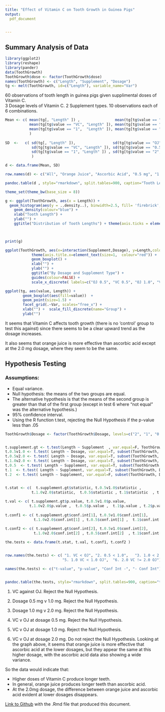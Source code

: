 ```yaml
---
title: "Effect of Vitamin C on Tooth Growth in Guinea Pigs"
output: 
  pdf_document


---
```

## Summary Analysis of Data

```r

library(ggplot2)
library(reshape)
library(pander)
data(ToothGrowth)
ToothGrowth$dose <- factor(ToothGrowth$dose)
names(ToothGrowth) <- c("Length", "Supplement", "Dosage")
tg <- melt(ToothGrowth, id=c("Length"), variable_name="Var")
```
60 observations of tooth length in guinea pigs given supplimental doses of Vitamin C.  
3 Dosage levels of Vitamin C. 2 Supplement types. 10 observations each of 6 combinations.
```r

Mean <- c( mean(tg[, "Length" ]) ,                mean(tg[tg$value == "OJ", "Length" ]),
           mean(tg[tg$value == "VC", "Length" ]), mean(tg[tg$value == "0.5", "Length" ]),
           mean(tg[tg$value == "1",  "Length" ]), mean(tg[tg$value == "2", "Length" ])   
           )
          
SD  <-   c( sd(tg[, "Length" ]),                 sd(tg[tg$value == "OJ", "Length" ]),
            sd(tg[tg$value == "VC", "Length" ]), sd(tg[tg$value == "0.5", "Length" ]),
            sd(tg[tg$value == "1", "Length" ]) , sd(tg[tg$value == "2", "Length" ])
            )

d <- data.frame(Mean, SD)

row.names(d) <- c("All", "Orange Juice", "Ascorbic Acid", "0.5 mg", "1.0 mg", "2.0 mg")

pandoc.table(d , style="rmarkdown", split.tables=900, caption="Tooth Lengths", justify="left" , round=2)
```

```r

theme_set(theme_bw(base_size = 8))

g <- ggplot(ToothGrowth, aes(x = Length)) + 
  geom_histogram(aes(y = ..density..), binwidth=2.5, fill= 'firebrick', colour='black') +
    geom_density(colour="blue") +
    xlab("Tooth Length") + 
    ylab("") + 
    ggtitle("Distribution of Tooth Lengths") + theme(axis.ticks = element_blank(), axis.text.y = element_blank())

    

print(g)

ggplot(ToothGrowth, aes(x=interaction(Supplement,Dosage), y=Length,colour=Dosage)) + 
            theme(axis.title.x=element_text(size=1,  colour="red")) +
            geom_boxplot() +
            xlab("") + 
            ylab("") + 
            ggtitle("By Dosage and Supplement Type") +
            guides(colour=FALSE) +
            scale_x_discrete( labels=c("OJ 0.5", "VC 0.5", "OJ 1.0", "VC 1.0","OJ 2.0", "VC 2.0"))

```


```r

ggplot(tg, aes(value, Length)) +
        geom_boxplot(aes(fill=value))  + 
        geom_point(size=1.5) +
        facet_grid(.~Var, scales="free_x") +
        xlab("") +  scale_fill_discrete(name="Group") +
        ylab("")  

```


It seems that Vitamin C affects tooth growth (there is no 'control' group to test this against) since there seems to be a clear upward trend as the dosage increases.

It also seems that orange juice is more effective than ascorbic acid except at the 2.0 mg dosage, where they seem to be the same.


## Hypothesis Testing

### Assumptions:  
* Equal variance. 
* Null hypothesis: the means of the two groups are equal. 
* The alternative hypothesis is that the means of the second group is greater than that of the first group (except in test 6 where "not equal" was the alternative hypothesis.)
* 95% confidence interval. 
* Using the R function t.test, rejecting the Null Hypothesis if the p-value less than .05

```r

ToothGrowth$Dosage <- factor(ToothGrowth$Dosage, levels=c("2", "1", "0.5"))


t.supplement.gt <- t.test(Length ~ Supplement  , var.equal=F, ToothGrowth, alternative = "g" )
t.0.5v1.0 <- t.test( Length ~ Dosage, var.equal=T, subset(ToothGrowth, Dosage %in% c(0.5, 1.0)), alternative = "g")
t.0.5v2.0 <- t.test( Length ~ Dosage, var.equal=T, subset(ToothGrowth, Dosage %in% c(0.5, 2.0)), alternative = "g")
t.1.0v2.0 <- t.test( Length ~ Dosage, var.equal=T, subset(ToothGrowth, Dosage %in% c(1, 2)), alternative = "g")
t.0.5  <- t.test( Length ~ Supplement, var.equal=T, subset(ToothGrowth, Dosage %in% c(0.5)), alternative = "g")
t.1  <- t.test( Length ~ Supplement, var.equal=T, subset(ToothGrowth, Dosage %in% c(1)), alternative = "g")
t.2  <- t.test( Length ~ Supplement, var.equal=F, subset(ToothGrowth, Dosage %in% c( 2))) # alternative = "l")


t.stat <- c(  t.supplement.gt$statistic, t.0.5v1.0$statistic ,  
            t.1.0v2.0$statistic,  t.0.5$statistic , t.1$statistic  , t.2$statistic )
            
t.val <- c( t.supplement.gt$p.value, t.0.5v1.0$p.value,  
           t.1.0v2.0$p.value ,  t.0.5$p.value ,  t.1$p.value , t.2$p.value )
            
t.conf1 <- c( t.supplement.gt$conf.int[1], t.0.5v1.0$conf.int[1],  
             t.1.0v2.0$conf.int[1] , t.0.5$conf.int[1] ,  t.1$conf.int[1]  ,  t.2$conf.int[1] )

t.conf2 <- c( t.supplement.gt$conf.int[2], t.0.5v1.0$conf.int[2],  
             t.1.0v2.0$conf.int[2] , t.0.5$conf.int[2]  , t.1$conf.int[2] , t.2$conf.int[2] )
         
the.tests <- data.frame(t.stat, t.val, t.conf1, t.conf2 )


row.names(the.tests) <- c( "1. VC < OJ", "2. 0.5 < 1.0",   "3. 1.0 < 2.0" , "4. 0.5 VC < 0.5 OJ", 
                          "5. 1.0 VC < 1.0 OJ",  "6. 2.0 VC != 2.0 OJ")

names(the.tests) <- c("t-value", "p-value", "Conf Int -", "- Conf Int")


pandoc.table(the.tests, style="rmarkdown", split.tables=900, caption="t-test results", justify="left" , round=9)

```
  
1. VC against OJ.  Reject the Null Hypothesis.

2. Dosage 0.5 mg v 1.0 mg. Reject the Null Hypothesis. 

3. Dosage 1.0 mg v 2.0 mg. Reject the Null Hypothesis.

4. VC v OJ at dosage 0.5 mg. Reject the Null Hypothesis. 

5. VC v OJ at dosage 1.0 mg. Reject the Null Hypothesis. 

6. VC v OJ at dosage 2.0 mg. Do not reject the Null Hypothesis. Looking at the graph above, it seems that orange juice is more effective that ascorbic acid at the lower dosages, but they appear the same at this higher dosage, with the ascorbic acid data also showing a wide variance.

So the data would indicate that:   

*   Higher doses of Vitamin C produce longer teeth.  
*   In general, orange juice produces longer teeth than ascorbic acid.   
*   At the 2.0mg dosage, the difference between orange juice and ascorbic  acid evident at lower dosages disappears. 


[Link to Github](https://github.com/raydante/Statistical_Inference) with the .Rmd file that produced this document.

